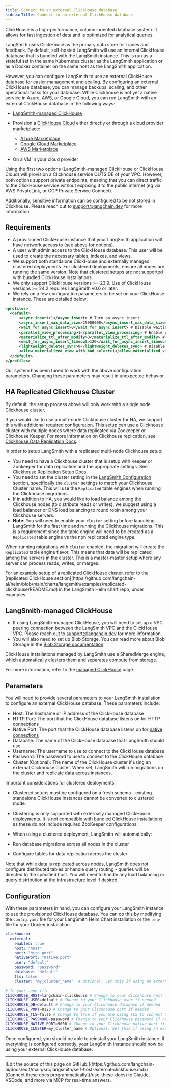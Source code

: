 ```yaml
---
title: Connect to an external ClickHouse database
sidebarTitle: Connect to an external ClickHouse database
---
```


ClickHouse is a high-performance, column-oriented database system. It allows for fast ingestion of data and is optimized for analytical queries.

LangSmith uses ClickHouse as the primary data store for traces and feedback. By default, self-hosted LangSmith will use an internal ClickHouse database that is bundled with the LangSmith instance. This is run as a stateful set in the same Kubernetes cluster as the LangSmith application or as a Docker container on the same host as the LangSmith application.

However, you can configure LangSmith to use an external ClickHouse database for easier management and scaling. By configuring an external ClickHouse database, you can manage backups, scaling, and other operational tasks for your database. While Clickhouse is not yet a native service in Azure, AWS, or Google Cloud, you can run LangSmith with an external ClickHouse database in the following ways:

* [LangSmith-managed ClickHouse](/langsmith/langsmith-managed-clickhouse)

* Provision a [ClickHouse Cloud](https://clickhouse.cloud/) either directly or through a cloud provider marketplace:

    * [Azure Marketplace](https://azuremarketplace.microsoft.com/en-us/marketplace/apps/clickhouse.clickhouse_cloud?tab=Overview)
  * [Google Cloud Marketplace](https://console.cloud.google.com/marketplace/product/clickhouse-public/clickhouse-cloud)
  * [AWS Marketplace](https://aws.amazon.com/marketplace/pp/prodview-jettukeanwrfc)

* On a VM in your cloud provider

<Note>
Using the first two options (LangSmith-managed ClickHouse or ClickHouse Cloud) will provision a Clickhouse service OUTSIDE of your VPC. However, both options support private endpoints, meaning that you can direct traffic to the ClickHouse service without exposing it to the public internet (eg via AWS PrivateLink, or GCP Private Service Connect).

Additionally, sensitive information can be configured to be not stored in Clickhouse. Please reach out to [support@langchain.dev](mailto:support@langchain.dev) for more information.
</Note>

## Requirements

* A provisioned ClickHouse instance that your LangSmith application will have network access to (see above for options).
* A user with admin access to the ClickHouse database. This user will be used to create the necessary tables, indexes, and views.
* We support both standalone ClickHouse and externally managed clustered deployments. For clustered deployments, ensure all nodes are running the same version. Note that clustered setups are not supported with bundled ClickHouse installations.
* We only support ClickHouse versions >= 23.9. Use of ClickHouse versions >= 24.2 requires LangSmith v0.6 or later.
* We rely on a few configuration parameters to be set on your ClickHouse instance. These are detailed below:

```xml
<profiles>
  <default>
      <async_insert>1</async_insert> # Turn on async insert
      <async_insert_max_data_size>25000000</async_insert_max_data_size> # Flush data to disk after 25MB. You may need to adjust this based on your workload.
      <wait_for_async_insert>0</wait_for_async_insert> # Disable waiting for async insert by default
      <parallel_view_processing>1</parallel_view_processing> # Enable parallel view processing
      <materialize_ttl_after_modify>0</materialize_ttl_after_modify> # Disable TTL materialization after modify
      <wait_for_async_insert_timeout>120</wait_for_async_insert_timeout> # Set the timeout for waiting for async insert
      <lightweight_deletes_sync>0</lightweight_deletes_sync> # Disable lightweight deletes sync
      <allow_materialized_view_with_bad_select>1</allow_materialized_view_with_bad_select> # Allow materialized views with legacy SELECT statements that cause CH to fail
  </default>
</profiles>
```

<Warning>
Our system has been tuned to work with the above configuration parameters. Changing these parameters may result in unexpected behavior.
</Warning>

## HA Replicated Clickhouse Cluster

<Warning>
By default, the setup process above will only work with a single node Clickhouse cluster.
</Warning>

If you would like to use a multi-node Clickhouse cluster for HA, we support this with additional required configuration. This setup can use a Clickhouse cluster with multiple nodes where data replicated via Zookeeper or Clickhouse Keeper. For more information on Clickhouse replication, see [Clickhouse Data Replication Docs](https://clickhouse.com/docs/architecture/replication).

In order to setup LangSmith with a replicated multi-node Clickhouse setup:

* You need to have a Clickhouse cluster that is setup with Keeper or Zookeeper for data replication and the appropriate settings. See [Clickhouse Replication Setup Docs](https://clickhouse.com/docs/architecture/replication).
* You need to set the cluster setting in the [LangSmith Configuration](#configuration) section, specifically the `cluster` settings to match your Clickhouse Cluster name. This will use the `Replicated` table engines when running the Clickhouse migrations.
* If in addition to HA, you would like to load balance among the Clickhouse nodes (to distribute reads or writes), we suggest using a load balancer or DNS load balancing to round robin among your Clickhouse servers.
* **Note**: You will need to enable your `cluster` setting before launching LangSmith for the first time and running the Clickhouse migrations. This is a requirement since the table engine will need to be created as a `Replicated` table engine vs the non replicated engine type.

When running migrations with `cluster` enabled, the migration will create the `Replicated` table engine flavor. This means that data will be replicated among the servers in the cluster. This is a master-master setup where any server can process reads, writes, or merges.

<Note>
For an example setup of a replicated ClickHouse cluster, refer to the [replicated ClickHouse section](https://github.com/langchain-ai/helm/blob/main/charts/langsmith/examples/replicated-clickhouse/README.md) in the LangSmith Helm chart repo, under examples.
</Note>

## LangSmith-managed ClickHouse

* If using LangSmith-managed ClickHouse, you will need to set up a VPC peering connection between the LangSmith VPC and the ClickHouse VPC. Please reach out to [support@langchain.dev](mailto:support@langchain.dev) for more information.
* You will also need to set up Blob Storage. You can read more about Blob Storage in the [Blob Storage documentation](/langsmith/self-host-blob-storage).

<Note>
ClickHouse installations managed by LangSmith use a SharedMerge engine, which automatically clusters them and separates compute from storage.
</Note>

For more information, refer to the [managed ClickHouse](/langsmith/langsmith-managed-clickhouse) page.

## Parameters

You will need to provide several parameters to your LangSmith installation to configure an external ClickHouse database. These parameters include:

* Host: The hostname or IP address of the ClickHouse database
* HTTP Port: The port that the ClickHouse database listens on for HTTP connections
* Native Port: The port that the ClickHouse database listens on for [native connections](https://clickhouse.com/docs/en/interfaces/tcp)
* Database: The name of the ClickHouse database that LangSmith should use
* Username: The username to use to connect to the ClickHouse database
* Password: The password to use to connect to the ClickHouse database
* Cluster (Optional): The name of the ClickHouse cluster if using an external Clickhouse cluster. When set, LangSmith will run migrations on the cluster and replicate data across instances.

<Warning>
Important considerations for clustered deployments:

* Clustered setups must be configured on a fresh schema - existing standalone ClickHouse instances cannot be converted to clustered mode.

* Clustering is only supported with externally managed ClickHouse deployments. It is not compatible with bundled ClickHouse installations as these do not include required ZooKeeper configurations.

* When using a clustered deployment, LangSmith will automatically:

* Run database migrations across all nodes in the cluster
* Configure tables for data replication across the cluster

Note that while data is replicated across nodes, LangSmith does not configure distributed tables or handle query routing - queries will be directed to the specified host. You will need to handle any load balancing or query distribution at the infrastructure level if desired.
</Warning>

## Configuration

With these parameters in hand, you can configure your LangSmith instance to use the provisioned ClickHouse database. You can do this by modifying the `config.yaml` file for your LangSmith Helm Chart installation or the `.env` file for your Docker installation.

<CodeGroup>

```yaml Helm
clickhouse:
  external:
    enabled: true
    host: "host"
    port: "http port"
    nativePort: "native port"
    user: "default"
    password: "password"
    database: "default"
    tls: false
    cluster: "my_cluster_name"  # Optional: Set this if using an external Clickhouse cluster
```

```bash Docker
# In your .env file
CLICKHOUSE_HOST=langchain-clickhouse # Change to your Clickhouse host if using external Clickhouse. Otherwise, leave it as is
CLICKHOUSE_USER=default # Change to your Clickhouse user if needed
CLICKHOUSE_DB=default # Change to your Clickhouse database if needed
CLICKHOUSE_PORT=8123 # Change to your Clickhouse port if needed
CLICKHOUSE_TLS=false # Change to true if you are using TLS to connect to Clickhouse. Otherwise, leave it as is
CLICKHOUSE_PASSWORD=password # Change to your Clickhouse password if needed
CLICKHOUSE_NATIVE_PORT=9000 # Change to your Clickhouse native port if needed
CLICKHOUSE_CLUSTER=my_cluster_name # Optional: Set this if using an external Clickhouse cluster
```

</CodeGroup>

Once configured, you should be able to reinstall your LangSmith instance. If everything is configured correctly, your LangSmith instance should now be using your external ClickHouse database.

---

<Callout icon="pen-to-square" iconType="regular">
    [Edit the source of this page on GitHub.](https://github.com/langchain-ai/docs/edit/main/src/langsmith/self-host-external-clickhouse.mdx)
</Callout>
<Tip icon="terminal" iconType="regular">
    [Connect these docs programmatically](/use-these-docs) to Claude, VSCode, and more via MCP for    real-time answers.
</Tip>
